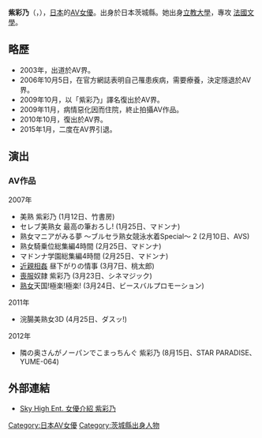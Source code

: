 {{AV女優|
|モデル名=紫 彩乃
|ふりがな=むらさき　あやの
|愛称=
|別名=夢乃 春香
|生年=1969
|生月=3
|生日=29
|血液型=O型
|時点=
|身長=160
|体重=
|バスト=90
|ウエスト=62
|ヒップ=90
|カップ=F（70）
|股下=
|靴=
|身体備考=
|ジャンル=[[AV女優|AV女優]]
|AV出演期間=2003年～2007年<br>2010年～2015年
|活動備考=
|他の活動=
|その他=
}}
{{japanese|japanese=紫 彩乃|kana=むらさき あやの|romaji=Murasaki Ayano}}
'''紫彩乃'''（{{lang-ja|むらさき あやの}}，{{bd|1969年|3月29日|catIdx=Z紫彩}}），[[日本|日本]]的[[AV女優|AV女優]]。出身於日本茨城縣。她出身[[立教大學|立教大學]]，專攻
[[法國文學|法國文學]]。

== 略歷 ==
*2003年，出道於AV界。
*2006年10月5日，在官方網誌表明自己罹患疾病，需要療養，決定隱退於AV界。
*2009年10月，以「紫彩乃」譯名復出於AV界。
*2009年11月，病情惡化因而住院，終止拍攝AV作品。
*2010年10月，復出於AV界。
*2015年1月，二度在AV界引退。


== 演出 ==
=== AV作品 ===
;2007年
* 美熟 紫彩乃 (1月12日、竹書房)
* セレブ美熟女 最高の筆おろし! (1月25日、マドンナ)
* 熟女マニアがみる夢 ～ブルセラ熟女競泳水着Special～ 2 (2月10日、AVS)
* 熟女騎乗位総集編4時間 (2月25日、マドンナ)
* マドンナ学園総集編4時間 (2月25日、マドンナ)
* [[近親相姦|近親相姦]] 昼下がりの情事 (3月7日、桃太郎)
* [[喪服|喪服]]奴隷 紫彩乃 (3月23日、シネマジック)
* [[熟女|熟女]]天国!極楽!極楽! (3月24日、ビースバルプロモーション)


;2011年
* 浣腸美熟女3D (4月25日、ダスッ!)
;2012年
* 隣の奥さんがノーパンでこまっちんぐ 紫彩乃 (8月15日、STAR PARADISE、YUME-064)

== 外部連結 ==
* [https://web.archive.org/web/20100106115648/http://skyhighpremium.com/actress/catid_4-itemid_106.html Sky High Ent. 女優介紹 紫彩乃]

{{DEFAULTSORT:Murasaki Ayano}}
[[Category:日本AV女優|Category:日本AV女優]]
[[Category:茨城縣出身人物|Category:茨城縣出身人物]]